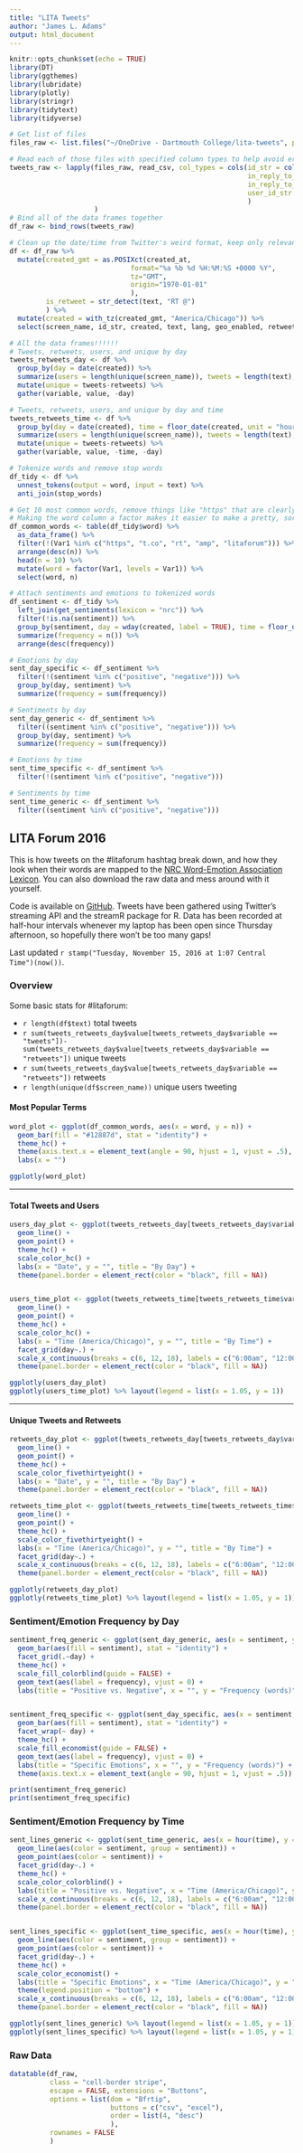 ```yaml
---
title: "LITA Tweets"
author: "James L. Adams"
output: html_document
---
```


```r
knitr::opts_chunk$set(echo = TRUE)
library(DT)
library(ggthemes)
library(lubridate)
library(plotly)
library(stringr)
library(tidytext)
library(tidyverse)

# Get list of files
files_raw <- list.files("~/OneDrive - Dartmouth College/lita-tweets", pattern = "*-raw.csv", full.names = TRUE)

# Read each of those files with specified column types to help avoid errors
tweets_raw <- lapply(files_raw, read_csv, col_types = cols(id_str = col_character(),
                                                           in_reply_to_user_id_str = col_character(),
                                                           in_reply_to_status_id_str = col_character(),
                                                           user_id_str = col_character()
                                                           )
                     )
# Bind all of the data frames together
df_raw <- bind_rows(tweets_raw)

# Clean up the date/time from Twitter's weird format, keep only relevant variables
df <- df_raw %>%
  mutate(created_gmt = as.POSIXct(created_at, 
                              format="%a %b %d %H:%M:%S +0000 %Y", 
                              tz="GMT", 
                              origin="1970-01-01"
                              ),
         is_retweet = str_detect(text, "RT @")
         ) %>%
  mutate(created = with_tz(created_gmt, "America/Chicago")) %>%
  select(screen_name, id_str, created, text, lang, geo_enabled, retweet_count, time_zone, is_retweet)

# All the data frames!!!!!!
# Tweets, retweets, users, and unique by day
tweets_retweets_day <- df %>%
  group_by(day = date(created)) %>%
  summarize(users = length(unique(screen_name)), tweets = length(text), retweets = sum(as.numeric(is_retweet))) %>%
  mutate(unique = tweets-retweets) %>%
  gather(variable, value, -day)

# Tweets, retweets, users, and unique by day and time
tweets_retweets_time <- df %>%
  group_by(day = date(created), time = floor_date(created, unit = "hours")) %>%
  summarize(users = length(unique(screen_name)), tweets = length(text), retweets = sum(as.numeric(is_retweet))) %>%
  mutate(unique = tweets-retweets) %>%
  gather(variable, value, -time, -day)

# Tokenize words and remove stop words
df_tidy <- df %>%
  unnest_tokens(output = word, input = text) %>%
  anti_join(stop_words)

# Get 10 most common words, remove things like "https" that are clearly for links
# Making the word column a factor makes it easier to make a pretty, sorted column graph later
df_common_words <- table(df_tidy$word) %>%
  as_data_frame() %>%
  filter(!(Var1 %in% c("https", "t.co", "rt", "amp", "litaforum"))) %>%
  arrange(desc(n)) %>%
  head(n = 10) %>%
  mutate(word = factor(Var1, levels = Var1)) %>%
  select(word, n)

# Attach sentiments and emotions to tokenized words
df_sentiment <- df_tidy %>%
  left_join(get_sentiments(lexicon = "nrc")) %>%
  filter(!is.na(sentiment)) %>%
  group_by(sentiment, day = wday(created, label = TRUE), time = floor_date(created, unit = "hours")) %>%
  summarize(frequency = n()) %>%
  arrange(desc(frequency))

# Emotions by day
sent_day_specific <- df_sentiment %>%
  filter(!(sentiment %in% c("positive", "negative"))) %>%
  group_by(day, sentiment) %>%
  summarize(frequency = sum(frequency))

# Sentiments by day
sent_day_generic <- df_sentiment %>%
  filter((sentiment %in% c("positive", "negative"))) %>%
  group_by(day, sentiment) %>%
  summarize(frequency = sum(frequency))

# Emotions by time
sent_time_specific <- df_sentiment %>%
  filter(!(sentiment %in% c("positive", "negative")))

# Sentiments by time
sent_time_generic <- df_sentiment %>%
  filter((sentiment %in% c("positive", "negative")))

```

## LITA Forum 2016 {.tabset}

This is how tweets on the #litaforum hashtag break down, and how they look when their words are mapped to the [NRC Word-Emotion Association Lexicon](http://saifmohammad.com/WebPages/NRC-Emotion-Lexicon.htm). You can also download the raw data and mess around with it yourself.

Code is available on [GitHub](http://github.com/jladams/lita-view). Tweets have been gathered using Twitter's streaming API and the streamR package for R. Data has been recorded at half-hour intervals whenever my laptop has been open since Thursday afternoon, so hopefully there won't be too many gaps!

Last updated `r stamp("Tuesday, November 15, 2016 at 1:07 Central Time")(now())`. 

### Overview

Some basic stats for \#litaforum:

* `r length(df$text)` total tweets
* `r sum(tweets_retweets_day$value[tweets_retweets_day$variable == "tweets"])-sum(tweets_retweets_day$value[tweets_retweets_day$variable == "retweets"])` unique tweets
* `r sum(tweets_retweets_day$value[tweets_retweets_day$variable == "retweets"])` retweets
* `r length(unique(df$screen_name))` unique users tweeting

#### Most Popular Terms
```r
word_plot <- ggplot(df_common_words, aes(x = word, y = n)) +
  geom_bar(fill = "#12887d", stat = "identity") +
  theme_hc() +
  theme(axis.text.x = element_text(angle = 90, hjust = 1, vjust = .5), panel.border = element_rect(color = "black", fill = NA)) +
  labs(x = "")

ggplotly(word_plot)
```

--------

#### Total Tweets and Users
```r
users_day_plot <- ggplot(tweets_retweets_day[tweets_retweets_day$variable %in% c("tweets", "users"),], aes(x = day, y = value, color = variable)) +
  geom_line() +
  geom_point() +
  theme_hc() +
  scale_color_hc() +
  labs(x = "Date", y = "", title = "By Day") +
  theme(panel.border = element_rect(color = "black", fill = NA))


users_time_plot <- ggplot(tweets_retweets_time[tweets_retweets_time$variable %in% c("tweets", "users"),], aes(x = hour(time), y = value, color = variable, group = variable)) +
  geom_line() +
  geom_point() +
  theme_hc() +
  scale_color_hc() +
  labs(x = "Time (America/Chicago)", y = "", title = "By Time") +
  facet_grid(day~.) +
  scale_x_continuous(breaks = c(6, 12, 18), labels = c("6:00am", "12:00pm", "6:00pm")) +
  theme(panel.border = element_rect(color = "black", fill = NA))

ggplotly(users_day_plot)
ggplotly(users_time_plot) %>% layout(legend = list(x = 1.05, y = 1))

```

------

#### Unique Tweets and Retweets
```r
retweets_day_plot <- ggplot(tweets_retweets_day[tweets_retweets_day$variable %in% c("unique", "retweets"),], aes(x = day, y = value, color = variable)) +
  geom_line() +
  geom_point() +
  theme_hc() +
  scale_color_fivethirtyeight() +
  labs(x = "Date", y = "", title = "By Day") +
  theme(panel.border = element_rect(color = "black", fill = NA))

retweets_time_plot <- ggplot(tweets_retweets_time[tweets_retweets_time$variable %in% c("unique", "retweets"),], aes(x = hour(time), y = value, color = variable)) +
  geom_line() +
  geom_point() +
  theme_hc() +
  scale_color_fivethirtyeight() +
  labs(x = "Time (America/Chicago)", y = "", title = "By Time") +
  facet_grid(day~.) +
  scale_x_continuous(breaks = c(6, 12, 18), labels = c("6:00am", "12:00pm", "6:00pm")) +
  theme(panel.border = element_rect(color = "black", fill = NA))

ggplotly(retweets_day_plot)
ggplotly(retweets_time_plot) %>% layout(legend = list(x = 1.05, y = 1))
```


### Sentiment/Emotion Frequency by Day

```r
sentiment_freq_generic <- ggplot(sent_day_generic, aes(x = sentiment, y = frequency)) +
  geom_bar(aes(fill = sentiment), stat = "identity") +
  facet_grid(.~day) +
  theme_hc() +
  scale_fill_colorblind(guide = FALSE) +
  geom_text(aes(label = frequency), vjust = 0) +
  labs(title = "Positive vs. Negative", x = "", y = "Frequency (words)")


sentiment_freq_specific <- ggplot(sent_day_specific, aes(x = sentiment, y = frequency)) +
  geom_bar(aes(fill = sentiment), stat = "identity") +
  facet_wrap(~ day) +
  theme_hc() +
  scale_fill_economist(guide = FALSE) +
  geom_text(aes(label = frequency), vjust = 0) +
  labs(title = "Specific Emotions", x = "", y = "Frequency (words)") +
  theme(axis.text.x = element_text(angle = 90, hjust = 1, vjust = .5))

print(sentiment_freq_generic)
print(sentiment_freq_specific)

```

### Sentiment/Emotion Frequency by Time
```r
sent_lines_generic <- ggplot(sent_time_generic, aes(x = hour(time), y = frequency)) +
  geom_line(aes(color = sentiment, group = sentiment)) +
  geom_point(aes(color = sentiment)) +
  facet_grid(day~.) +
  theme_hc() +
  scale_color_colorblind() +
  labs(title = "Positive vs. Negative", x = "Time (America/Chicago)", y = "Frequency (words)") +
  scale_x_continuous(breaks = c(6, 12, 18), labels = c("6:00am", "12:00pm", "6:00pm")) +
  theme(panel.border = element_rect(color = "black", fill = NA))


sent_lines_specific <- ggplot(sent_time_specific, aes(x = hour(time), y = frequency)) +
  geom_line(aes(color = sentiment, group = sentiment)) +
  geom_point(aes(color = sentiment)) +
  facet_grid(day~.) +
  theme_hc() +
  scale_color_economist() +
  labs(title = "Specific Emotions", x = "Time (America/Chicago)", y = "Frequency (words)") +
  theme(legend.position = "bottom") +
  scale_x_continuous(breaks = c(6, 12, 18), labels = c("6:00am", "12:00pm", "6:00pm")) +
  theme(panel.border = element_rect(color = "black", fill = NA))

ggplotly(sent_lines_generic) %>% layout(legend = list(x = 1.05, y = 1))
ggplotly(sent_lines_specific) %>% layout(legend = list(x = 1.05, y = 1))

```

### Raw Data
```r
datatable(df_raw, 
          class = "cell-border stripe", 
          escape = FALSE, extensions = "Buttons", 
          options = list(dom = "Bfrtip", 
                         buttons = c("csv", "excel"),
                         order = list(4, "desc")
                         ), 
          rownames = FALSE
          )
```
